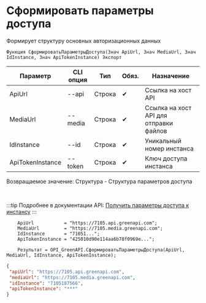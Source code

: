 ﻿---
sidebar_position: 1
---


# Сформировать параметры доступа
 Формирует структуру основных авторизационных данных



`Функция СформироватьПараметрыДоступа(Знач ApiUrl, Знач MediaUrl, Знач IdInstance, Знач ApiTokenInstance) Экспорт`

  | Параметр | CLI опция | Тип | Обяз. | Назначение |
  |-|-|-|-|-|
  | ApiUrl | --api | Строка | &#x2714; | Ссылка на хост API |
  | MediaUrl | --media | Строка | &#x2714; | Ссылка на хост API для отправки файлов |
  | IdInstance | --id | Строка | &#x2714; | Уникальный номер инстанса |
  | ApiTokenInstance | --token | Строка | &#x2714; | Ключ доступа инстанса |

  
  Возвращаемое значение:   Структура -  Структура параметров доступа

<br/>

:::tip
Подробнее в документации API: [Получить параметры доступа к инстансу](https://green-api.com/docs/before-start/#parameters)
:::
<br/>



```bsl title="Пример использования для 1С:Предприятие/OneScript"
    ApiUrl           = "https://7105.api.greenapi.com";
    MediaUrl         = "https://7105.media.greenapi.com";
    IdInstance       = "71051...";
    ApiTokenInstance = "425010d90e114aa6b78f0969e...";

    Результат = OPI_GreenAPI.СформироватьПараметрыДоступа(ApiUrl, MediaUrl, IdInstance, ApiTokenInstance);
```
    



```json title="Результат"
{
 "apiUrl": "https://7105.api.greenapi.com",
 "mediaUrl": "https://7105.media.greenapi.com",
 "idInstance": "7105187566",
 "apiTokenInstance": "***"
}
```
